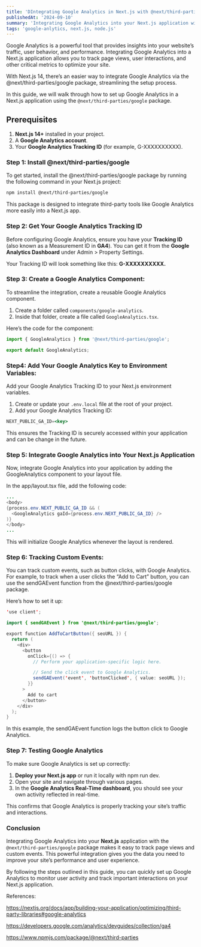```yaml
---
title: 'DIntegrating Google Analytics in Next.js with @next/third-parties/google'
publishedAt: '2024-09-10'
summary: 'Integrating Google Analytics into your Next.js application with the @next/third-parties/google package makes it easy to track page views and custom events.'
tags: 'google-anlytics, next.js, node.js'
---
```


Google Analytics is a powerful tool that provides insights into your website’s traffic, user behavior, and performance. Integrating Google Analytics into a Next.js application allows you to track page views, user interactions, and other critical metrics to optimize your site.

With Next.js 14, there’s an easier way to integrate Google Analytics via the @next/third-parties/google package, streamlining the setup process.

In this guide, we will walk through how to set up Google Analytics in a Next.js application using the `@next/third-parties/google` package.

## **Prerequisites**

1. **Next.js 14+** installed in your project.
2. A **Google Analytics account**.
3. Your **Google Analytics Tracking ID** (for example, G-XXXXXXXXXX).

### **Step 1: Install @next/third-parties/google**

To get started, install the @next/third-parties/google package by running the following command in your Next.js project:

```bash
npm install @next/third-parties/google
```

This package is designed to integrate third-party tools like Google Analytics more easily into a Next.js app.

### **Step 2: Get Your Google Analytics Tracking ID**

Before configuring Google Analytics, ensure you have your **Tracking ID** (also known as a Measurement ID in **GA4**). You can get it from the **Google Analytics Dashboard** under Admin > Property Settings.

Your Tracking ID will look something like this: **G-XXXXXXXXXX.**

### **Step 3: Create a Google Analytics Component:**

To streamline the integration, create a reusable Google Analytics component.

1. Create a folder called `components/google-analytics`.
2. Inside that folder, create a file called `GoogleAnalytics.tsx`.

Here’s the code for the component:

```jsx
import { GoogleAnalytics } from '@next/third-parties/google';

export default GoogleAnalytics;
```

### **Step4: Add Your Google Analytics Key to Environment Variables:**

Add your Google Analytics Tracking ID to your Next.js environment variables.

1. Create or update your `.env.local` file at the root of your project.
2. Add your Google Analytics Tracking ID:

```jsx
NEXT_PUBLIC_GA_ID=<key>
```

This ensures the Tracking ID is securely accessed within your application and can be change in the future.

### Step 5: **Integrate Google Analytics into Your Next.js Application**

Now, integrate Google Analytics into your application by adding the GoogleAnalytics component to your layout file.

In the app/layout.tsx file, add the following code:

```java
...
<body>
{process.env.NEXT_PUBLIC_GA_ID && (
  <GoogleAnalytics gaId={process.env.NEXT_PUBLIC_GA_ID} />
)}
</body>
...
```

This will initialize Google Analytics whenever the layout is rendered.

### Step 6: **Tracking Custom Events:**

You can track custom events, such as button clicks, with Google Analytics. For example, to track when a user clicks the “Add to Cart” button, you can use the sendGAEvent function from the @next/third-parties/google package.

Here’s how to set it up:

```java
'use client';

import { sendGAEvent } from '@next/third-parties/google';

export function AddToCartButton({ seoURL }) {
  return (
    <div>
      <button
        onClick={() => {
          // Perform your application-specific logic here.

          // Send the click event to Google Analytics.
          sendGAEvent('event', 'buttonClicked', { value: seoURL });
        }}
      >
        Add to cart
      </button>
    </div>
  );
}
```

In this example, the sendGAEvent function logs the button click to Google Analytics.

### **Step 7: Testing Google Analytics**

To make sure Google Analytics is set up correctly:

1. **Deploy your Next.js app** or run it locally with npm run dev.
2. Open your site and navigate through various pages.
3. In the **Google Analytics Real-Time dashboard**, you should see your own activity reflected in real-time.

This confirms that Google Analytics is properly tracking your site’s traffic and interactions.

### **Conclusion**

Integrating Google Analytics into your **Next.js** application with the `@next/third-parties/google` package makes it easy to track page views and custom events. This powerful integration gives you the data you need to improve your site’s performance and user experience.

By following the steps outlined in this guide, you can quickly set up Google Analytics to monitor user activity and track important interactions on your Next.js application.

References:

https://nextjs.org/docs/app/building-your-application/optimizing/third-party-libraries#google-analytics

https://developers.google.com/analytics/devguides/collection/ga4

https://www.npmjs.com/package/@next/third-parties
